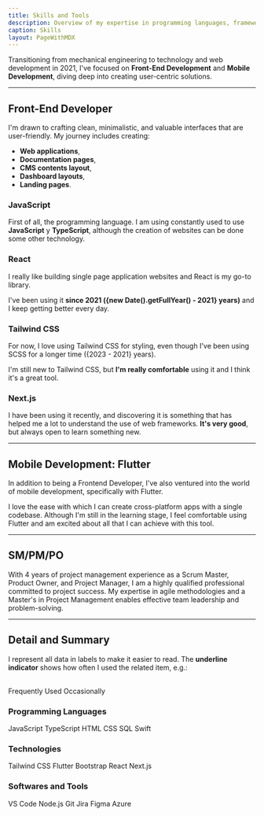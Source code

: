 ```yaml
---
title: Skills and Tools
description: Overview of my expertise in programming languages, frameworks, and tools.
caption: Skills
layout: PageWithMDX
---
```



Transitioning from mechanical engineering to technology and web development in 2021, I've focused on **Front-End Development** and **Mobile Development**, diving deep into creating user-centric solutions.

---

## Front-End Developer

I'm drawn to crafting clean, minimalistic, and valuable interfaces that are user-friendly. My journey includes creating:

- **Web applications**,
- **Documentation pages**,
- **CMS contents layout**,
- **Dashboard layouts**,
- **Landing pages**.


### JavaScript 

First of all, the programming language. I am using constantly used to use **JavaScript** y **TypeScript**, although the creation of websites can be done some other technology.

### React

I really like building single page application websites and React is my go-to library.

I've been using it **since 2021 ({new Date().getFullYear() - 2021} years)** and I keep getting better every day.

### Tailwind CSS

For now, I love using Tailwind CSS for styling, even though I've been using SCSS for a longer time ({2023 - 2021} years).

I'm still new to Tailwind CSS, but **I'm really comfortable** using it and I think it's a great tool.

### Next.js

I have been using it recently, and discovering it is something that has helped me a lot to understand the use of web frameworks. **It's very good**, but always open to learn something new.

---
## Mobile Development: Flutter

In addition to being a Frontend Developer, I've also ventured into the world of mobile development, specifically with Flutter.

I love the ease with which I can create cross-platform apps with a single codebase. Although I'm still in the learning stage, I feel comfortable using Flutter and am excited about all that I can achieve with this tool.

---

## SM/PM/PO

With 4 years of project management experience as a Scrum Master, Product Owner, and Project Manager, I am a highly qualified professional committed to project success. My expertise in agile methodologies and a Master's in Project Management enables effective team leadership and problem-solving.

---

## Detail and Summary

I represent all data in labels to make it easier to read. The **underline indicator** shows how often I used the related item, e.g.:

<br />
<HStack spacing={8}>
  <Label indicator={100}>Frequently Used</Label>
  <Label indicator={25}>Occasionally</Label>
</HStack>

### Programming Languages

<VStack spacing={12}>
  <HStack spacing={8}>
    <Label indicator={50}>JavaScript</Label>
     <Label indicator={50}>TypeScript</Label>
    <Label indicator={100}>HTML</Label>
    <Label indicator={100}>CSS</Label>
  </HStack>
  <HStack spacing={8}>
    <Label indicator={10}>SQL</Label>
    <Label indicator={30}>Swift</Label>
  </HStack>
</VStack>

### Technologies

<VStack spacing={12}>
  <HStack spacing={8}>
    <Label indicator={50}>Tailwind CSS</Label>
    <Label indicator={15}>Flutter</Label>
    <Label indicator={50}>Bootstrap</Label>
  </HStack>
  <HStack spacing={8}>
    <Label indicator={50}>React</Label>
    <Label indicator={20}>Next.js</Label>
  </HStack>
  <HStack spacing={8}>
  </HStack>
</VStack>

### Softwares and Tools

<VStack spacing={12}>
  <HStack spacing={8}>
    <Label indicator={100}>VS Code</Label>
    <Label indicator={100}>Node.js</Label>
    <Label indicator={100}>Git</Label>
    <Label indicator={80}>Jira</Label>
  </HStack>
  <HStack spacing={8}>
    <Label indicator={20}>Figma</Label>
    <Label indicator={80}>Azure</Label>
  </HStack>
</VStack>
